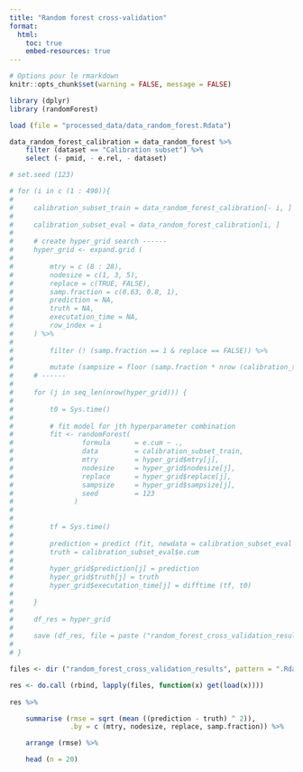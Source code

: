 ```yaml
---
title: "Random forest cross-validation"
format:
  html:
    toc: true
    embed-resources: true
---
```



```r
# Options pour le rmarkdown
knitr::opts_chunk$set(warning = FALSE, message = FALSE)
```

```r
library (dplyr)
library (randomForest)
```


```r
load (file = "processed_data/data_random_forest.Rdata")
```


```r
data_random_forest_calibration = data_random_forest %>% 
    filter (dataset == "Calibration subset") %>%
    select (- pmid, - e.rel, - dataset)
```


```r
# set.seed (123)

# for (i in c (1 : 490)){
# 
#     calibration_subset_train = data_random_forest_calibration[- i, ]
# 
#     calibration_subset_eval = data_random_forest_calibration[i, ]
# 
#     # create hyper_grid search ------
#     hyper_grid <- expand.grid (
# 
#         mtry = c (8 : 28),
#         nodesize = c(1, 3, 5),
#         replace = c(TRUE, FALSE),
#         samp.fraction = c(0.63, 0.8, 1),
#         prediction = NA,
#         truth = NA,
#         executation_time = NA,
#         row_index = i
#     ) %>%
# 
#         filter (! (samp.fraction == 1 & replace == FALSE)) %>%
# 
#         mutate (sampsize = floor (samp.fraction * nrow (calibration_subset_train)))
#     # ------
# 
#     for (j in seq_len(nrow(hyper_grid))) {
# 
#         t0 = Sys.time()
# 
#         # fit model for jth hyperparameter combination
#         fit <- randomForest(
#                 formula      = e.cum ~ ., 
#                 data         = calibration_subset_train, 
#                 mtry         = hyper_grid$mtry[j],
#                 nodesize     = hyper_grid$nodesize[j],
#                 replace      = hyper_grid$replace[j],
#                 sampsize     = hyper_grid$sampsize[j],
#                 seed         = 123
#               )
# 
# 
#         tf = Sys.time()
# 
#         prediction = predict (fit, newdata = calibration_subset_eval %>% select (- e.cum))
#         truth = calibration_subset_eval$e.cum
# 
#         hyper_grid$prediction[j] = prediction
#         hyper_grid$truth[j] = truth
#         hyper_grid$executation_time[j] = difftime (tf, t0)
# 
#     }
#     
#     df_res = hyper_grid
# 
#     save (df_res, file = paste ("random_forest_cross_validation_results/df_res", i, "Rdata", sep = "."))
# 
# }
```

```r
files <- dir ("random_forest_cross_validation_results", pattern = ".Rdata", full.names = TRUE)

res <- do.call (rbind, lapply(files, function(x) get(load(x))))
                              
res %>%

    summarise (rmse = sqrt (mean ((prediction - truth) ^ 2)), 
               .by = c (mtry, nodesize, replace, samp.fraction)) %>%

    arrange (rmse) %>% 

    head (n = 20) 
```



